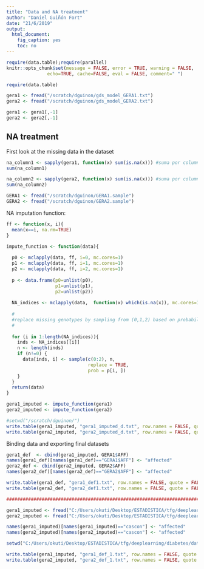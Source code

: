 ---
title: "Data and NA treatment"
author: "Daniel Guiñón Fort"
date: "21/6/2019"
output:
  html_document:
    fig_caption: yes
    toc: no
---
```{r setup, include = FALSE}

require(data.table);require(parallel)
knitr::opts_chunk$set(message = FALSE, error = TRUE, warning = FALSE, 
               echo=TRUE, cache=FALSE, eval = FALSE, comment=" ")
```

```{r chunk1}
require(data.table)

gera1 <- fread("/scratch/dguinon/gds_model_GERA1.txt")
gera2 <- fread("/scratch/dguinon/gds_model_GERA2.txt")

gera1 <- gera1[,-1]
gera2 <- gera2[,-1]

```

## NA treatment

First look at the missing data in the dataset

```{r chunk2}

na_column1 <- sapply(gera1, function(x) sum(is.na(x))) #suma por columnas
sum(na_column1)

na_column2 <- sapply(gera2, function(x) sum(is.na(x))) #suma por columnas
sum(na_column2)

GERA1 <- fread("/scratch/dguinon/GERA1.sample")
GERA2 <- fread("/scratch/dguinon/GERA2.sample")

```

NA imputation function:

```{r chunk3}

ff <- function(x, i){
  mean(x==i, na.rm=TRUE)
}

impute_function <- function(data){
  
  p0 <- mclapply(data, ff, i=0, mc.cores=1)
  p1 <- mclapply(data, ff, i=1, mc.cores=1)
  p2 <- mclapply(data, ff, i=2, mc.cores=1)
  
  p <- data.frame(p0=unlist(p0),
                  p1=unlist(p1),
                  p2=unlist(p2))
  
  NA_indices <- mclapply(data,  function(x) which(is.na(x)), mc.cores=1)
  
  #
  #replace missing genotypes by sampling from (0,1,2) based on probabilities given in table p
  #
  
  for (i in 1:length(NA_indices)){
    inds <- NA_indices[[i]]
    n <- length(inds)
    if (n!=0) {
      data[inds, i] <- sample(c(0:2), n,
                              replace = TRUE,
                              prob = p[i, ])
    }
  }
  return(data)
}

gera1_imputed <- impute_function(gera1)
gera2_imputed <- impute_function(gera2)

#setwd("/scratch/dguinon/")
write.table(gera1_imputed, "gera1_imputed_d.txt", row.names = FALSE, quote = FALSE)
write.table(gera2_imputed, "gera2_imputed_d.txt", row.names = FALSE, quote = FALSE)

```

Binding data and exporting final datasets

```{r chunk4}

gera1_def  <- cbind(gera1_imputed, GERA1$AFF)
names(gera1_def)[names(gera1_def)=="GERA1$AFF"] <- "affected"
gera2_def <- cbind(gera2_imputed, GERA2$AFF)
names(gera2_def)[names(gera2_def)=="GERA2$AFF"] <- "affected"

write.table(gera1_def, "gera1_def1.txt", row.names = FALSE, quote = FALSE)
write.table(gera2_def, "gera2_def1.txt", row.names = FALSE, quote = FALSE)

############################################################################################

gera1_imputed <- fread("C:/Users/okuti/Desktop/ESTADISTICA/tfg/deeplearning/diabetes/datos/gera/gera1_imputed_d.txt")
gera2_imputed <- fread("C:/Users/okuti/Desktop/ESTADISTICA/tfg/deeplearning/diabetes/datos/gera/gera2_imputed_d.txt")

names(gera1_imputed)[names(gera1_imputed)=="cascon"] <- "affected"
names(gera2_imputed)[names(gera2_imputed)=="cascon"] <- "affected"

setwd("C:/Users/okuti/Desktop/ESTADISTICA/tfg/deeplearning/diabetes/datos/gera/") # directory

write.table(gera1_imputed, "gera1_def_1.txt", row.names = FALSE, quote = FALSE)
write.table(gera2_imputed, "gera2_def_1.txt", row.names = FALSE, quote = FALSE)

```
